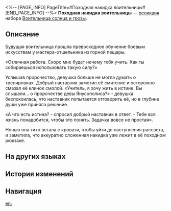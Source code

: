 <%-- [PAGE_INFO]
PageTitle=#Походная накидка воительницы#
[END_PAGE_INFO] --%>
{{Реликвия Инфобокс
|id          = 61253
|Изображение = Предмет Походная накидка воительницы.png
|Набор       = Воительница солнца и грозы
|Предмет     = Тело
|Упоминания  = 
}}
{{Описание|Эта накидка сопровождала Солнцегрозицу во всех приключениях, укрывая от дождя и дорожной пыли... И сделала её самой заметной фигурой в небе.}}
'''Походная накидка воительницы''' — [[реликвия]] набора [[Воительница солнца и грозы]].

==Описание==
Будущая воительница прошла превосходное обучение боевым искусствам у мастера-отшельника из горной пещеры.

«Отличная работа. Скоро мне будет нечему тебя учить. Как ты собираешься использовать такую силу?»

Услышав пророчество, девушка больше не могла думать о тренировках. Добрый наставник заметил её смятение и осторожно смазал её клинок смолой. «Учитель, я хочу жить в истине. Вы слышали... о пророчестве девы Янусополиса?» - девушка беспокоилась, что наставник попытается отговорить её, но в глубине души уже приняла решение.

«А что есть истина? - спросил добрый наставник в ответ. - Тебе вся жизнь понадобится, чтобы это понять. Задачка вовсе не простая».

Ночью она тихо встала с кровати, чтобы уйти до наступления рассвета, и заметила, что аккуратно сложенная накидка уже лежит в её походном рюкзаке.

==На других языках==
{{На других языках
|en   = Warrior Goddess's Dawn Cape
|zhs  = 女武神的启程披风
|zht  = 女武神的啟程披風
|ja   = {{Rubi|武神|ぶしん}}の{{Rubi|旅立|たびだ}}ちの{{Rubi|外衣|がいい}}
|ko   = 여전사의 여행 망토
|es   = Capa de partida de la guerrera celestial
|fr   = Cape de l'aube de la valkyrie
|ru   = Походная накидка воительницы
|th   = Warrior Goddess's Dawn Cape
|vi   = Áo Choàng Khởi Hành Của Nữ Thần Chiến Binh
|de   = Dämmerumhang der Kriegsgöttin
|id   = Warrior Goddess's Dawn Cape
|pt   = Manto da Aurora da Deusa Guerreira
}}

==История изменений==
{{История изменений|3.5}}

==Навигация==
{{Набор Реликвий Навбокс|Воительница солнца и грозы}}

[[en:]]